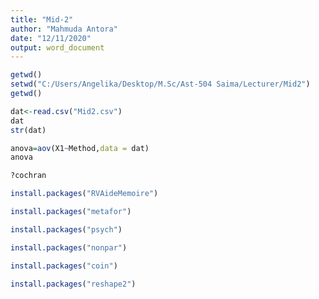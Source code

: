 ---
title: "Mid-2"
author: "Mahmuda Antora"
date: "12/11/2020"
output: word_document
---

```{r}
getwd()
setwd("C:/Users/Angelika/Desktop/M.Sc/Ast-504 Saima/Lecturer/Mid2")
getwd()
```
```{r}
dat<-read.csv("Mid2.csv")
dat
str(dat)
```

```{r}
anova=aov(X1~Method,data = dat)
anova
```
```{r}
?cochran

```
```{r}
install.packages("RVAideMemoire")
```
```{r}
install.packages("metafor")
```
```{r}
install.packages("psych")
```
```{r}
install.packages("nonpar")
```
```{r}
install.packages("coin")
```
```{r}
install.packages("reshape2")
```








